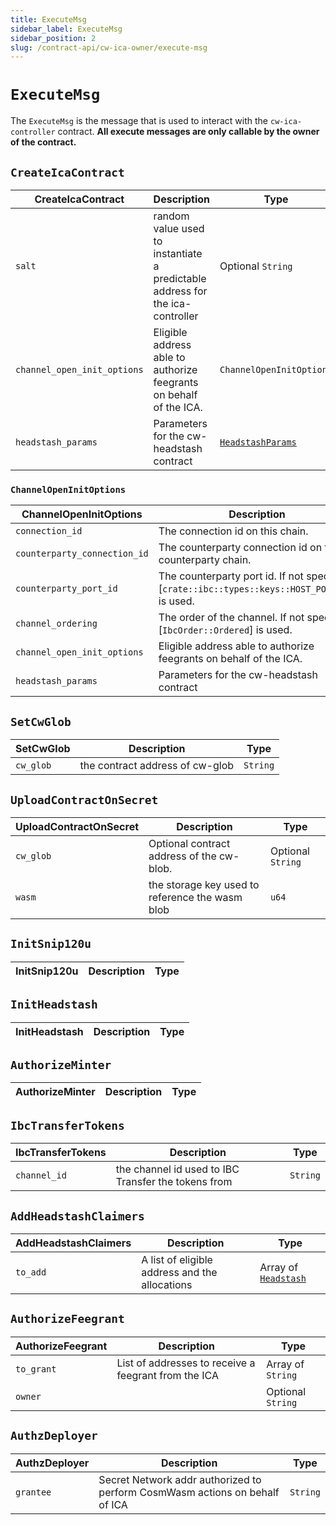 ```yaml
---
title: ExecuteMsg
sidebar_label: ExecuteMsg
sidebar_position: 2
slug: /contract-api/cw-ica-owner/execute-msg
---
```


# `ExecuteMsg`

The `ExecuteMsg` is the message that is used to interact with the `cw-ica-controller` contract.
**All execute messages are only callable by the owner of the contract.**

## `CreateIcaContract`

CreateIcaContract  | Description | Type |
--- | --- | --- | 
`salt` | random value used to instantiate a predictable address for the ica-controller | Optional `String` |
`channel_open_init_options` | Eligible address able to authorize feegrants on behalf of the ICA. | `ChannelOpenInitOptions` |
`headstash_params` | Parameters for the cw-headstash contract | [`HeadstashParams`](../cw-ica-owner/instantiate-msg#headstashparams)|

### `ChannelOpenInitOptions`
ChannelOpenInitOptions  | Description | Type |
--- | --- | --- | 
`connection_id` |  The connection id on this chain. | `String` |
`counterparty_connection_id` |  The counterparty connection id on the counterparty chain. | `String` |
`counterparty_port_id` | The counterparty port id. If not specified, [`crate::ibc::types::keys::HOST_PORT_ID`] is used.| Optional `String` |
`channel_ordering` |  The order of the channel. If not specified, [`IbcOrder::Ordered`] is used.| Optional `IbcOrder` |
`channel_open_init_options` | Eligible address able to authorize feegrants on behalf of the ICA. | `ChannelOpenInitOptions` |
`headstash_params` | Parameters for the cw-headstash contract | [`HeadstashParams`](../cw-ica-owner/instantiate-msg#headstashparams)|

## `SetCwGlob`

SetCwGlob  | Description | Type |
--- | --- | --- | 
`cw_glob` | the contract address of cw-glob | `String` |



## `UploadContractOnSecret`

UploadContractOnSecret  | Description | Type |
--- | --- | --- | 
`cw_glob` |  Optional contract address of the cw-blob.  | Optional `String` |
`wasm` | the storage key used to reference the wasm blob | `u64` |


## `InitSnip120u`

InitSnip120u  | Description | Type |
--- | --- | --- | 

## `InitHeadstash`
InitHeadstash | Description | Type |
--- | --- | --- | 


## `AuthorizeMinter`
AuthorizeMinter | Description | Type |
--- | --- | --- | 

## `IbcTransferTokens`
IbcTransferTokens | Description | Type |
--- | --- | --- | 
`channel_id` | the channel id used to IBC Transfer the tokens from   | `String` |

## `AddHeadstashClaimers`
AddHeadstashClaimers | Description | Type |
--- | --- | --- | 
`to_add` | A list of eligible address and the allocations | Array of  [`Headstash`](../cw-headstash/execute-msg#headstash) |

## `AuthorizeFeegrant`
AuthorizeFeegrant | Description | Type |
--- | --- | --- | 
`to_grant` |  List of addresses to receive a feegrant from the ICA | Array of `String` |
`owner` |  | Optional `String`  |

## `AuthzDeployer`
AuthzDeployer | Description | Type |
--- | --- | --- | 
`grantee` |  Secret Network addr authorized to perform CosmWasm actions on behalf of ICA | `String` |
